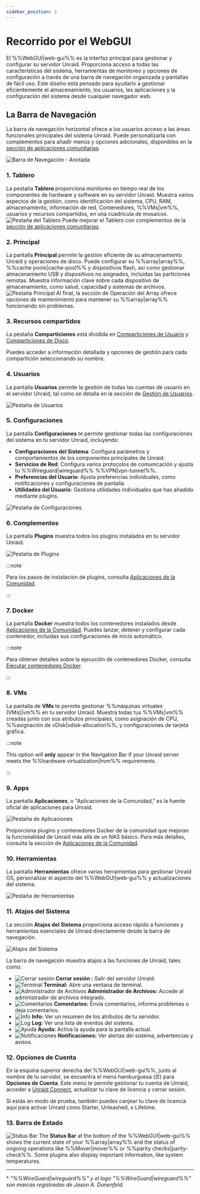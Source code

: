 ```yaml
---
sidebar_position: 2
---
```


# Recorrido por el WebGUI

El %%WebGUI|web-gui%% es la interfaz principal para gestionar y configurar su servidor Unraid. Proporciona acceso a todas las características del sistema, herramientas de monitoreo y opciones de configuración a través de una barra de navegación organizada y pantallas de fácil uso. Este diseño está pensado para ayudarlo a gestionar eficientemente el almacenamiento, los usuarios, las aplicaciones y la configuración del sistema desde cualquier navegador web.

## La Barra de Navegación

La barra de navegación horizontal ofrece a los usuarios acceso a las áreas funcionales principales del sistema Unraid. Puede personalizarla con complementos para añadir menús y opciones adicionales, disponibles en la [sección de aplicaciones comunitarias](../../using-unraid-to/run-docker-containers/community-applications.mdx).

![Barra de Navegación - Anotada](/img/navbar3.png)

### 1. Tablero

La pestaña **Tablero** proporciona monitoreo en tiempo real de los componentes de hardware y software en su servidor Unraid. Muestra varios aspectos de la gestión, como identificación del sistema, CPU, RAM, almacenamiento, información de red, Contenedores, %%VMs|vm%%, usuarios y recursos compartidos, en una cuadrícula de mosaicos.
![Pestaña del Tablero](/img/dashboard.png)
Puede mejorar el Tablero con complementos de la [sección de aplicaciones comunitarias](../../using-unraid-to/run-docker-containers/community-applications.mdx).

### 2. Principal

La pantalla **Principal** permite la gestión eficiente de su almacenamiento Unraid y operaciones de disco. Puede configurar su %%array|array%%, %%cache pools|cache-pool%% y dispositivos flash, así como gestionar almacenamiento USB y dispositivos no asignados, incluidas las particiones remotas. Muestra información clave sobre cada dispositivo de almacenamiento, como salud, capacidad y sistemas de archivos.
![Pestaña Principal](/img/maintab.png)
Al final, la sección de Operación del Array ofrece opciones de mantenimiento para mantener su %%array|array%% funcionando sin problemas.

### 3. Recursos compartidos

La pestaña **Comparticiones** está dividida en [Comparticiones de Usuario](../../using-unraid-to/manage-storage/shares.mdx#user-shares) y [Comparticiones de Disco](../../using-unraid-to/manage-storage/shares.mdx#disk-shares).

Puedes acceder a información detallada y opciones de gestión para cada compartición seleccionando su nombre.

### 4. Usuarios

La pantalla **Usuarios** permite la gestión de todas las cuentas de usuario en el servidor Unraid, tal como se detalla en la sección de [Gestión de Usuarios](../../system-administration/secure-your-server/user-management.mdx).

![Pestaña de Usuarios](/img/userstab.png)

### 5. Configuraciones

La pantalla **Configuraciones** te permite gestionar todas las configuraciones del sistema en tu servidor Unraid, incluyendo:

- **Configuraciones del Sistema**: Configura parámetros y comportamientos de los componentes principales de Unraid.
- **Servicios de Red**: Configura varios protocolos de comunicación y ajusta tu %%Wireguard|wireguard%% %%VPN|vpn-tunnel%%.
- **Preferencias del Usuario**: Ajusta preferencias individuales, como notificaciones y configuraciones de pantalla.
- **Utilidades del Usuario**: Gestiona utilidades individuales que has añadido mediante plugins.

![Pestaña de Configuraciones](/img/settingstab.png)

### 6. Complementos

La pantalla **Plugins** muestra todos los plugins instalados en tu servidor Unraid.

![Pestaña de Plugins](/img/pluginstab.png)

:::note

Para los pasos de instalación de plugins, consulta [Aplicaciones de la Comunidad](../../using-unraid-to/run-docker-containers/community-applications.mdx).

:::

### 7. Docker

La pantalla **Docker** muestra todos los contenedores instalados desde [Aplicaciones de la Comunidad](../../using-unraid-to/run-docker-containers/community-applications.mdx). Puedes lanzar, detener y configurar cada contenedor, incluidas sus configuraciones de inicio automático.

:::note

Para obtener detalles sobre la ejecución de contenedores Docker, consulta [Ejecutar contenedores Docker](../../using-unraid-to/run-docker-containers/overview.mdx).

:::

### 8. VMs

La pantalla de **VMs** te permite gestionar %%máquinas virtuales (VMs)|vm%% en tu servidor Unraid. Muestra todas tus %%VMs|vm%% creadas junto con sus atributos principales, como asignación de CPU, %%asignación de vDisk|vdisk-allocation%%, y configuraciones de tarjeta gráfica.

:::note

This option will **only** appear in the Navigation Bar if your Unraid server meets the %%hardware virtualization|hvm%% requirements.

:::

### 9. Apps

La pantalla **Aplicaciones**, o "Aplicaciones de la Comunidad," es la fuente oficial de aplicaciones para Unraid.

![Pestaña de Aplicaciones](/img/appstab.png)

Proporciona plugins y contenedores Docker de la comunidad que mejoran la funcionalidad de Unraid más allá de un NAS básico. Para más detalles, consulta la sección de [Aplicaciones de la Comunidad](../../using-unraid-to/run-docker-containers/community-applications.mdx).

### 10. Herramientas

La pantalla **Herramientas** ofrece varias herramientas para gestionar Unraid OS, personalizar el aspecto del %%WebGUI|web-gui%% y actualizaciones del sistema.

![Pestaña de Herramientas](/img/toolstab.png)

### 11. Atajos del Sistema

La sección **Atajos del Sistema** proporciona acceso rápido a funciones y herramientas esenciales de Unraid directamente desde la barra de navegación.

![Atajos del Sistema](/img/systemshortcuts.png)

La barra de navegación muestra atajos a las funciones de Unraid, tales como:

- ![Cerrar sesión](/img/logout.png) **Cerrar sesión :** Salir del servidor Unraid.
- ![Terminal](/img/terminal.png) **Terminal:** Abre una ventana de terminal.
- ![Administrador de Archivos](/img/filemanager.png) **Administrador de Archivos:** Accede al administrador de archivos integrado.
- ![Comentarios](/img/feedback.png) **Comentarios:** Envía comentarios, informa problemas o deja comentarios.
- ![Info](/img/infoicon.png) **Info:** Ver un resumen de los atributos de tu servidor.
- ![Log](/img/logicon.png) **Log:** Ver una lista de eventos del sistema.
- ![Ayuda](/img/helpicon.png) **Ayuda:** Activa la ayuda para la pantalla actual.
- ![Notificaciones](/img/notificationicon.png) **Notificaciones:** Ver alertas del sistema, advertencias y avisos.

### 12. Opciones de Cuenta

En la esquina superior derecha del %%WebGUI|web-gui%%, junto al nombre de tu servidor, se encuentra el menú hamburguesa (☰) para **Opciones de Cuenta**. Este menú te permite gestionar tu cuenta de Unraid, acceder a [Unraid Connect](../../../unraid-connect/overview-and-setup.mdx), actualizar tu clave de licencia y cerrar sesión.

Si estás en modo de prueba, también puedes canjear tu clave de licencia aquí para activar Unraid como Starter, Unleashed, o Lifetime.

### 13. Barra de Estado

![Status Bar](/img/status-bar2.png)
The **Status Bar** at the bottom of the %%WebGUI|web-gui%% shows the current state of your %%array|array%% and the status of ongoing operations like %%Mover|mover%% or %%parity checks|parity-check%%. Some plugins also display important information, like system temperatures.

---

\* *"%%WireGuard|wireguard%%" y el logo "%%WireGuard|wireguard%%" son marcas registradas de Jason A. Donenfeld.*
